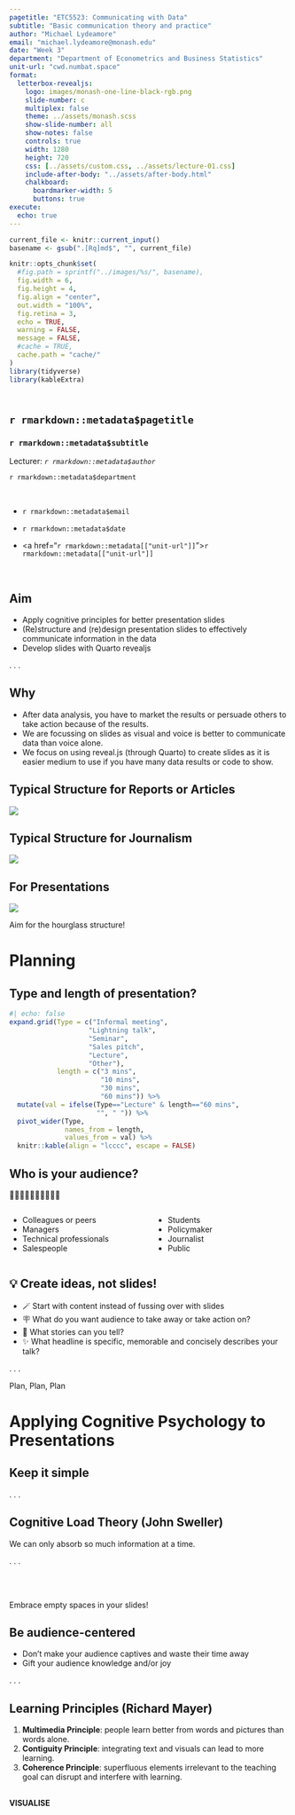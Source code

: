 ```yaml
---
pagetitle: "ETC5523: Communicating with Data"
subtitle: "Basic communication theory and practice"
author: "Michael Lydeamore"
email: "michael.lydeamore@monash.edu"
date: "Week 3"
department: "Department of Econometrics and Business Statistics"
unit-url: "cwd.numbat.space"
format: 
  letterbox-revealjs:
    logo: images/monash-one-line-black-rgb.png
    slide-number: c
    multiplex: false
    theme: ../assets/monash.scss
    show-slide-number: all
    show-notes: false
    controls: true
    width: 1280
    height: 720
    css: [../assets/custom.css, ../assets/lecture-01.css]
    include-after-body: "../assets/after-body.html"
    chalkboard:
      boardmarker-width: 5
      buttons: true
execute:
  echo: true
---
```



```r
current_file <- knitr::current_input()
basename <- gsub(".[Rq]md$", "", current_file)

knitr::opts_chunk$set(
  #fig.path = sprintf("../images/%s/", basename),
  fig.width = 6,
  fig.height = 4,
  fig.align = "center",
  out.width = "100%",
  fig.retina = 3,
  echo = TRUE,
  warning = FALSE,
  message = FALSE,
  #cache = TRUE,
  cache.path = "cache/"
)
library(tidyverse)
library(kableExtra)
```

## <br>[`r rmarkdown::metadata$pagetitle`]{.monash-blue} {#etc5523-title background-image="images/bg-01.png"}

### `r rmarkdown::metadata$subtitle`

Lecturer: *`r rmarkdown::metadata$author`*

`r rmarkdown::metadata$department`

::: tl
<br>

<ul class="fa-ul">

<li>

[<i class="fas fa-envelope"></i>]{.fa-li}`r rmarkdown::metadata$email`

</li>

<li>

[<i class="fas fa-calendar-alt"></i>]{.fa-li} `r rmarkdown::metadata$date`

</li>

<li>

[<i class="fa-solid fa-globe"></i>]{.fa-li}<a href="`r rmarkdown::metadata[["unit-url"]]`">`r rmarkdown::metadata[["unit-url"]]`</a>

</li>

</ul>

<br>
:::




## {#aim}

::: {.callout-important }

## Aim

::: incremental

* Apply cognitive principles for better presentation slides
* (Re)structure and (re)design presentation slides to effectively communicate information in the data
* Develop slides with Quarto revealjs

:::

:::

. . . 

::: {.callout-tip }

## Why

::: incremental

* After data analysis, you have to market the results or persuade others to take action because of the results.
* We are focussing on slides as visual and voice is better to communicate data than voice alone. 
* We focus on using reveal.js (through Quarto) to create slides as it is easier medium to use if you have many data results or code to show.

:::
:::

## Typical Structure for Reports or Articles

![](images/paper-pyramid.svg){fig-align="center"}

## Typical Structure for Journalism

![](images/journalism-pyramid.svg){fig-align="center"}

## For Presentations

![](images/presentation-hourclass.svg){fig-align="center"}

[Aim for the [hourglass structure]{.monash-blue}!]{.f1}


# Planning

## Type and length of presentation?

```r
#| echo: false
expand.grid(Type = c("Informal meeting", 
                    "Lightning talk",
                    "Seminar",
                    "Sales pitch",
                    "Lecture",
                    "Other"),
            length = c("3 mins", 
                       "10 mins", 
                       "30 mins", 
                       "60 mins")) %>%
  mutate(val = ifelse(Type=="Lecture" & length=="60 mins",
                      "", " ")) %>% 
  pivot_wider(Type, 
              names_from = length, 
              values_from = val) %>% 
  knitr::kable(align = "lcccc", escape = FALSE)
```




## Who is your audience?

🧑‍🚒🧑‍🚀👩‍🎨👩‍💻👩‍🌾

::: {.columns}
::: {.column width='50%'}
* Colleagues or peers
* Managers
* Technical professionals
* Salespeople
:::
::: {.column width='50%'}
* Students
* Policymaker
* Journalist
* Public
:::
:::

## 💡 Create ideas, not slides!

::: incremental

* 🪄 Start with content instead of fussing over with slides
* 🪧 What do you want audience to take away or take action on?
* 📘 What stories can you tell?
* ✨ What headline is specific, memorable and concisely describes your talk?

:::

. . . 

::: {.center .f1}

Plan[, Plan]{.fragment}[, Plan]{.fragment}

:::


# Applying Cognitive Psychology to Presentations

## Keep it simple

. . . 

::: callout-note

## Cognitive Load Theory (John Sweller)

We can only absorb so much information at a time. 

:::

. . . 


<br><br>

Embrace [empty spaces]{.f-headline} in your slides!


## Be audience-centered

::: incremental
* Don't make your audience captives and waste their time away <i class="fa-solid fa-handcuffs"></i>
* Gift your audience knowledge and/or joy <i class="fa-solid fa-face-smile"></i>
:::

. . . 

::: callout-note

## Learning Principles (Richard Mayer)

::: incremental

1. [**Multimedia Principle**]{.monash-blue2}: people learn better from words and pictures than words alone.
2. [**Contiguity Principle**]{.monash-green2}: integrating text and visuals can lead to more learning.
3. [**Coherence Principle**]{.monash-orange2}: superfluous elements irrelevant to the teaching goal can disrupt and interfere with learning.

:::

:::


## {}


::: {.center .monash-bg-blue  style="height:30%;width:100%;vertical-align: middle;"}

::: {.vcenter .f-headline .monash-white}

**VISUALISE**

:::

:::


::: {.center .monash-bg-green2 .fragment style="height:30%;width:100%;vertical-align: middle; "}

::: {.vcenter .f-headline .monash-white}

**UNIFY**

:::

:::


::: {.center .monash-bg-orange2 .fragment  style="height:30%;width:100%;vertical-align: middle;"}

::: {.vcenter .f-headline .monash-white}

**FOCUS**

:::

:::


## Color 

::: incremental

* [**Visualise**.]{.monash-blue} Color matters so select carefully and strategically.
* [**Unify**.]{.monash-green2} Be consistent with color use throughout the presentation.
* [**Focus**.]{.monash-orange2} use color to draw your audience's attention to specific parts of your slides

:::


::: flex


![](images/ex1-1.png){.ba width="30%" .pa3 .fragment}
![](images/ex1-2.png){.ba width="30%" .pa3 .fragment}
![](images/ex1-3.png){.ba width="30%" .pa3 .fragment}

:::

## Type


::: incremental

* [**Visualise**.]{.monash-blue} Consider choices for text carefully.
* [**Unify**.]{.monash-green2} Be consistent with your use of type, e.g. use only 1-2 fonts for slides. 
* [**Focus**.]{.monash-orange2} Use large text sizes. Minimum font size of 28 points is recommended.

:::


::: flex


![](images/ex1-3.png){.ba width="30%" .pa3 .fragment}
![](images/ex2-2.png){.ba width="30%" .pa3 .fragment}
![](images/ex2-3.png){.ba width="30%" .pa3 .fragment}

:::


## Text Slides


::: incremental

* [**Visualise**.]{.monash-blue} When possible, convert text to visuals.
* [**Unify**.]{.monash-green2} Maintain consistency across presentation using similar layouts and structure.
* [**Focus**.]{.monash-orange2} Use hierarchy and layering technique to direct audience's attention.

:::


## Data Visualisation Slides

::: incremental

* [**Visualise**.]{.monash-blue} Make use of preattentive processing and other cognitive principles to make it easier for the audience to absorb the information in the data.
* [**Unify**.]{.monash-green2} Link text and visuals, e.g. legends directly in graphs.
* [**Focus**.]{.monash-orange2} Remove or minimise non-essential elements.

:::

## Image Slides


::: incremental

* [**Visualise**.]{.monash-blue} Use large, high resolution images that fill entire slide.
* [**Unify**.]{.monash-green2} Be consistent in image use across slides.
* [**Focus**.]{.monash-orange2} Link text and images to draw audience's attention.

:::

## Panini World Cup sticker album {.smaller}

Collecting and completing the official Panini Fifa World Cup Qatar 2022 album will cost fans an average of about £870.

Panini, which first produced a World Cup sticker album for the 1970 tournament in Mexico, has priced five-sticker packs for the Qatar 2022 album at 90p each. That is a 12.5% increase on the 80p cost of a five-sticker pack for the Russia 2018 album. For Euro 2016 a pack cost 50p.

![](images/panini.png){fig-align="center" height=300}

::: aside

Original story and image from [The Guardian](https://www.theguardian.com/business/2022/aug/31/inflation-pushes-average-cost-of-filling-panini-2022-world-cup-sticker-album-to-870-pounds-football).

:::

## Inflation increases cost of World Cup sticker {.smaller}

Average cost of completing Panini Fifa World Cup Qatar 2022 album is now £870.

::: {.columns}
::: {.column width='50%'}
![](images/panini.png){fig-align="center" height=300}
:::
::: {.column width='50%'}

```r
#| echo: false
tibble(fifa = c("2016 Euro", "2018 Russia", "2022 Qatar"),
       cost = c(50, 80, 90)) %>% 
  ggplot(aes(fifa, cost)) +
  geom_point() + 
  geom_line(aes(group = 1)) +
  labs(x = "Fifa World Cup", y = "Cost of a sticker pack (p)")
```

:::
:::







::: aside

Original story and image from [The Guardian](https://www.theguardian.com/business/2022/aug/31/inflation-pushes-average-cost-of-filling-panini-2022-world-cup-sticker-album-to-870-pounds-football).

:::

## {background-image="images/panini.png"}

::: {.monash-bg-white .pa3 style="opacity:0.85;" .w-80}

[**Inflation increases cost of World Cup sticker**]{.f1}

Average cost of completing Panini Fifa World Cup Qatar 2022 album is now **£870**.



:::

```r
#| echo: false
```


::: {.aside }

[Original story and image from [The Guardian](https://www.theguardian.com/business/2022/aug/31/inflation-pushes-average-cost-of-filling-panini-2022-world-cup-sticker-album-to-870-pounds-football).]{.monash-white .monash-bg-black style="opacity:0.65" .pa3}

:::



## Inflation increases cost of World Cup sticker

Average cost of completing Panini Fifa World Cup Qatar 2022 album is now **£870**.

![](images/fifa.jpg){fig-align="center"}


```r
#| echo: false
tibble(fifa = c("2016 Euro", "2018 Russia", "2022 Qatar"),
       cost = c(50, 80, 90)) %>% 
  ggplot(aes(fifa, cost)) +
  geom_point() + 
  geom_line(aes(group = 1)) +
  labs(x = "Fifa World Cup", y = "Cost of a sticker pack (p)") +
  theme_classic() +
  geom_text(data = ~filter(.x, cost==90),
            aes(label = "90p"), nudge_x = 0.2)

```


::: {.aside }

Original story from [The Guardian](https://www.theguardian.com/business/2022/aug/31/inflation-pushes-average-cost-of-filling-panini-2022-world-cup-sticker-album-to-870-pounds-football) and image from eBay.

:::



## Data Slides

::: incremental

* Data slides are not about the data but the **meaning of the data**
* **Avoid decorating data**
* **Articulate the conclusions** you want your audience to adopt

:::

. . . 

[1]{style="border-radius:50%;background:#006DAE;color:white;width:1.2em;height:1.2em;display:inline-block;text-align:center;font-weight:bold;padding-bottom:3px;"} Tell the truth 

. . . 

[2]{style="border-radius:50%;background:#006DAE;color:white;width:1.2em;height:1.2em;display:inline-block;text-align:center;font-weight:bold;padding-bottom:3px;"} Get to the point   

. . . 

[3]{style="border-radius:50%;background:#006DAE;color:white;width:1.2em;height:1.2em;display:inline-block;text-align:center;font-weight:bold;padding-bottom:3px;"} Highlight what's important 

. . . 

  
[4]{style="border-radius:50%;background:#006DAE;color:white;width:1.2em;height:1.2em;display:inline-block;text-align:center;font-weight:bold;padding-bottom:3px;"} Keep it simple  





# The 3-second rule 

The message should be effectively processed in 3 seconds


. . . 

[Don't take it as an absolute rule!]{.monash-red2}

# The technical nitty gritty


## Technical set-ups and tools

::: incremental

* Aspect ratio (4:3 or 16:9)
* Adaptors (HDMI, VGA, DVI, etc)
* USB Drive 
* Sound 
* Other

:::

## Presentation Software Tools

::: incremental

* Powerpoint (Microsoft) or Keynote (Apple)
* Canva 
* Google Slides
* Beamer (LaTeX)
* [Reveal.js](https://revealjs.com/) (HTML)
  - [via online editor](https://slides.com/)
  - [via Quarto](https://quarto.org/docs/presentations/revealjs/)

:::

# Reveal.js with Quarto {background="#006DAE"}

## These slides are made with reveal.js via Quarto! 

::: {.columns}
::: {.column width='50%'}
```r
cat(readLines("index.qmd"), sep = "\n")
```
:::
::: {.column width='50%'}
<iframe src="index.html" width="100%" height="350px"></iframe>

:::
:::


All lecture slides Qmd files are [here](https://github.com/numbats/cwd/tree/master/lectures).

## Reveal.js with Quarto 

::: incremental

* ... **is just markdown** with some more special syntax
* E.g. a first or second level header (`#` or `##`) or `---` starts a new slide.
* E.g. column layouts:

::: fragment
```
:::: {.columns}

::: {.column width="40%"}
Left column
:::

::: {.column width="60%"}
Right column
:::

::::
```
:::
:::

## {}

<iframe src="https://quarto.org/docs/presentations/revealjs/" width="100%" height="600px"></iframe>


## Week 3 Lesson 


::: callout-important

## Summary

* We looked at some cogntive principles for better presentation slides
* We reviewed some slide structure and design to make communication more effective 
* We looked at how to develop slides using Quarto revealjs

:::

## Week 3 Lesson 

::: callout-tip

## Resources


Note: the books below are freely available online via Monash Library.

* [Better Presentations: A Guide for Scholars, Researchers, and Wonks by Jonathan Schwabish](https://ebookcentral.proquest.com/lib/monash/detail.action?docID=4723060&pq-origsite=primo)
* [The Craft of Scientific Presentations by Michael Alley](https://link.springer.com/book/10.1007/978-1-4419-8279-7)
* [slide:ology by Nancy Duarte](https://ebookcentral.proquest.com/lib/monash/detail.action?docID=540362)<sup>*</sup>

Note: the book below is not available on Monash library. 

* Presentation zen: simple idea on presentation design and delivery by Garr Reynolds<sup>*</sup>

[<sup>*</sup> These books are made more for corporate presentations and some advice are not suitable for technical presentations.]{.f4}

:::
